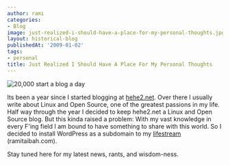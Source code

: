 ```yaml
---
author: rami
categories:
- Blog
image: just-realized-i-should-have-a-place-for-my-personal-thoughts.jpg
layout: historical-blog
publishedAt: '2009-01-02'
tags:
- personal
title: Just Realized I Should Have A Place For My Personal Thoughts
---
```


![20,000 start a blog a day](/assets/images/content/blog/just-realized-i-should-have-a-place-for-my-personal-thoughts.jpg)

Its been a year since I started blogging at [hehe2.net](http://hehe2.net). Over there I usually write about Linux and Open Source, one of the greatest passions in my life. Half way through the year I decided to keep hehe2.net a Linux and Open Source blog. But this kinda raised a problem: With my vast knowledge in every F'ing field I am bound to have something to share with this world. So I decided to install WordPress as a subdomain to my [lifestream](http://ramitaibah.com) (ramitaibah.com).

Stay tuned here for my latest news, rants, and wisdom-ness.